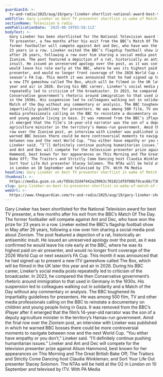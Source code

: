 ```yaml
---
guardianId: >-
  tv-and-radio/2025/aug/19/gary-lineker-shortlist-national-award-best-tv-presenter-bbc-match-of-the-day
webTitle: Gary Lineker on best TV presenter shortlist in wake of Match of the Day exit
sectionName: Television & radio
webPublicationDate: '2025-08-19T03:58:11Z'
bodyText: >-
  Gary Lineker has been shortlisted for the National Television award for best
  TV presenter, a few months after his exit from the BBC’s Match Of The Day. The
  former footballer will compete against Ant and Dec, who have won the prize for
  23 years in a row. Lineker exited the BBC’s flagship football show in May
  after 26 years, following a row over him sharing a social media post about
  Zionism. The post featured a depiction of a rat, historically an antisemitic
  insult. He issued an unreserved apology over the post, as it was confirmed he
  would leave his role early at the BBC, where he was its highest paid on-air
  presenter, and would no longer front coverage of the 2026 World Cup or next
  season’s FA Cup. This month it was announced that he had signed up to present
  a new ITV gameshow called The Box, which will be filmed in the UK later this
  year and air in 2026. During his BBC career, Lineker’s social media posts
  repeatedly led to criticism of the broadcaster. In 2023, he compared the then
  Conservative government’s rhetoric around immigration to that used in Germany
  in the 1930s. His suspension led to colleagues walking out in solidarity and a
  Match of the Day without any commentary or analysis. The BBC toughened its
  impartiality guidelines for presenters. He was among 500 film, TV and other
  media professionals calling on the BBC to reinstate a documentary on children
  and young people living in Gaza. It was removed from the BBC’s iPlayer after
  it emerged that the film’s 14-year-old narrator was the son of a deputy
  agriculture minister in the territory’s Hamas-run government. Amid the final
  row over the Zionism post, an interview with Lineker was published in which he
  warned BBC bosses there could be more controversial moments to navigate
  between now and the next World Cup. “You either have empathy or you don’t,”
  Lineker said. “I’ll definitely continue pushing humanitarian issues.” Lineker
  and Ant and Dec will compete for the television presenter prize against Alison
  Hammond, best known for her appearances on This Morning and The Great British
  Bake Off; The Traitors and Strictly Come Dancing host Claudia Winkleman; and
  Sort Your Life Out presenter Stacey Solomon. The NTAs will be held at the O2
  in London on 10 September and televised by ITV. With PA Media
headline: Gary Lineker on best TV presenter shortlist in wake of Match of the Day exit
thumbnail: >-
  https://media.guim.co.uk/f85dc32d4f442a29963c701821df8f08b79cac66/736_0_4797_3840/500.jpg
slug: gary-lineker-on-best-tv-presenter-shortlist-in-wake-of-match-of-the-day-exit
webUrl: >-
  https://www.theguardian.com/tv-and-radio/2025/aug/19/gary-lineker-shortlist-national-award-best-tv-presenter-bbc-match-of-the-day
---
```

Gary Lineker has been shortlisted for the National Television award for best TV presenter, a few months after his exit from the BBC’s Match Of The Day. The former footballer will compete against Ant and Dec, who have won the prize for 23 years in a row. Lineker exited the BBC’s flagship football show in May after 26 years, following a row over him sharing a social media post about Zionism. The post featured a depiction of a rat, historically an antisemitic insult. He issued an unreserved apology over the post, as it was confirmed he would leave his role early at the BBC, where he was its highest paid on-air presenter, and would no longer front coverage of the 2026 World Cup or next season’s FA Cup. This month it was announced that he had signed up to present a new ITV gameshow called The Box, which will be filmed in the UK later this year and air in 2026. During his BBC career, Lineker’s social media posts repeatedly led to criticism of the broadcaster. In 2023, he compared the then Conservative government’s rhetoric around immigration to that used in Germany in the 1930s. His suspension led to colleagues walking out in solidarity and a Match of the Day without any commentary or analysis. The BBC toughened its impartiality guidelines for presenters. He was among 500 film, TV and other media professionals calling on the BBC to reinstate a documentary on children and young people living in Gaza. It was removed from the BBC’s iPlayer after it emerged that the film’s 14-year-old narrator was the son of a deputy agriculture minister in the territory’s Hamas-run government. Amid the final row over the Zionism post, an interview with Lineker was published in which he warned BBC bosses there could be more controversial moments to navigate between now and the next World Cup. “You either have empathy or you don’t,” Lineker said. “I’ll definitely continue pushing humanitarian issues.” Lineker and Ant and Dec will compete for the television presenter prize against Alison Hammond, best known for her appearances on This Morning and The Great British Bake Off; The Traitors and Strictly Come Dancing host Claudia Winkleman; and Sort Your Life Out presenter Stacey Solomon. The NTAs will be held at the O2 in London on 10 September and televised by ITV. With PA Media
